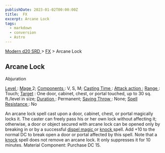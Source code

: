 ```yaml
---
publishDate: 2023-01-02T00:00:00Z
title:  FX
excerpt: Arcane Lock
tags:
  - markdown
  - conversion
  - Astro
---
```


[ Modern d20 SRD ](/#modernD20) > [ FX](modern-d20-srd-fx-index) > Arcane Lock

##  Arcane Lock

Abjuration

[ Level ](modern-d20-srd-fx-level) : [ Mage ](modern-d20-srd-classes-advanced-mage) 2; [ Components ](modern-d20-srd-fx-components) : V, S, M; [ Casting Time ](modern-d20-srd-fx-casting-time) : [ Attack action ](modern-d20-srd-combat-attack-actions) ; [ Range ](modern-d20-srd-fx-range) : Touch; [ Target](modern-d20-srd-fx-target) : One door, cabinet, chest, or portal touched, up
to 30 sq. ft./level in size; [ Duration ](modern-d20-srd-fx-duration) :
Permanent; [ Saving Throw ](modern-d20-srd-basics-saving-throws) : None; [Spell Resistance ](modern-d20-srd-special-abilities-spell-resistance) : No

An arcane lock spell cast upon a door, cabinet, chest, or portal magically
locks it. The caster can freely pass his or her own lock without affecting it;
otherwise, a door or object secured with arcane lock can be opened only by
breaking in or by a successful [ dispel magic ](modern-d20-srd-fx-dispel-magic) or [ knock ](modern-d20-srd-fx-knock) spell. Add +10 to the normal DC
to break open a door or portal affected by this spell. Note that a [ knock](modern-d20-srd-fx-knock) spell does not remove an arcane lock. It only
suppresses it for 10 minutes. Material Component: Purchase DC 15.

